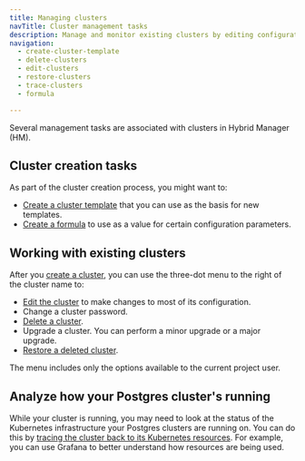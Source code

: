 ```yaml
---
title: Managing clusters
navTitle: Cluster management tasks
description: Manage and monitor existing clusters by editing configuration, restoring or deleting clusters, upgrading versions, or analyzing performance via Kubernetes resources.
navigation:
  - create-cluster-template
  - delete-clusters
  - edit-clusters
  - restore-clusters
  - trace-clusters
  - formula

---
```


Several management tasks are associated with clusters in Hybrid Manager (HM).

## Cluster creation tasks

As part of the cluster creation process, you might want to:

-   [Create a cluster template](create-cluster-template.mdx) that you can use as the basis for new templates.
-   [Create a formula](formula.mdx) to use as a value for certain configuration parameters.

## Working with existing clusters

After you [create a cluster](../create-clusters), you can use the three-dot menu to the right of the cluster name to:

-   [Edit the cluster](edit-clusters.mdx) to make changes to most of its configuration.
-   Change a cluster password.
-   [Delete a cluster](delete-clusters.mdx).
-   Upgrade a cluster. You can perform a minor upgrade or a major upgrade.
-   [Restore a deleted cluster](restore-clusters.mdx).

The menu includes only the options available to the current project user.

## Analyze how your Postgres cluster's running

While your cluster is running, you may need to look at the status of the Kubernetes infrastructure your Postgres clusters are running on. You can do this by [tracing the cluster back to its Kubernetes resources](trace-clusters.mdx). For example, you can use Grafana to better understand how resources are being used.
